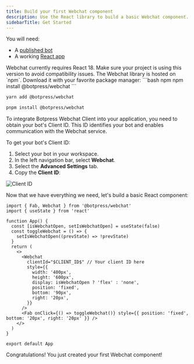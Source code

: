 ```yaml
---
title: Build your first Webchat component
description: Use the React library to build a basic Webchat component.
sidebarTitle: Get Started
---
```



<Info>
  You will need:

  - A [published bot](/guides/quick-start)
  - A working [React app](https://react.dev/learn/installation)
</Info>

<Note>
  Webchat currently requires React 18. Make sure your project is using this version to avoid compatibility
  issues.
</Note>

<Steps titleSize='h2'>
  <Step title="Install the NPM package">
The Webchat library is hosted on `npm`. Download it with your favorite package manager:

  <CodeGroup>
  ```bash npm
  npm install @botpress/webchat
  ```

```bash yarn
yarn add @botpress/webchat
```

```bash pnpm
pnpm install @botpress/webchat
```

  </CodeGroup>
</Step>

<Step title="Obtain your Client ID">
To integrate Botpress Webchat Client into your application, you need to obtain your bot's Client ID.
This ID identifies your bot and enables communication with the Webchat service.

To get your bot's Client ID:

1. Select your bot in your workspace.
2. In the left navigation bar, select **Webchat**.
3. Select the **Advanced Settings** tab.
4. Copy the **Client ID**:

  ![Client ID](/webchat/assets/webchat-components_getting-started.png)
  </Step>

<Step title="Build your component">

Now that we have everything we need, let's build a basic React component:

```tsx App.tsx [expandable]
import { Fab, Webchat } from '@botpress/webchat'
import { useState } from 'react'

function App() {
  const [isWebchatOpen, setIsWebchatOpen] = useState(false)
  const toggleWebchat = () => {
    setIsWebchatOpen((prevState) => !prevState)
  }
  return (
    <>
      <Webchat
        clientId="$CLIENT_ID$" // Your client ID here
        style={{
          width: '400px',
          height: '600px',
          display: isWebchatOpen ? 'flex' : 'none',
          position: 'fixed',
          bottom: '90px',
          right: '20px',
        }}
      />
      <Fab onClick={() => toggleWebchat()} style={{ position: 'fixed', bottom: '20px', right: '20px' }} />
    </>
  )
}

export default App
```
  </Step>
</Steps>

<Check>
  Congratulations! You just created your first Webchat component!
</Check>